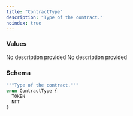```yaml
---
title: "ContractType"
description: "Type of the contract."
noindex: true
---
```


### Values

<ResponseField name="TOKEN" type="enum">
  No description provided
</ResponseField>

<ResponseField name="NFT" type="enum">
  No description provided
</ResponseField>

### Schema


```graphql 
"""Type of the contract."""
enum ContractType {
  TOKEN
  NFT
}
```
